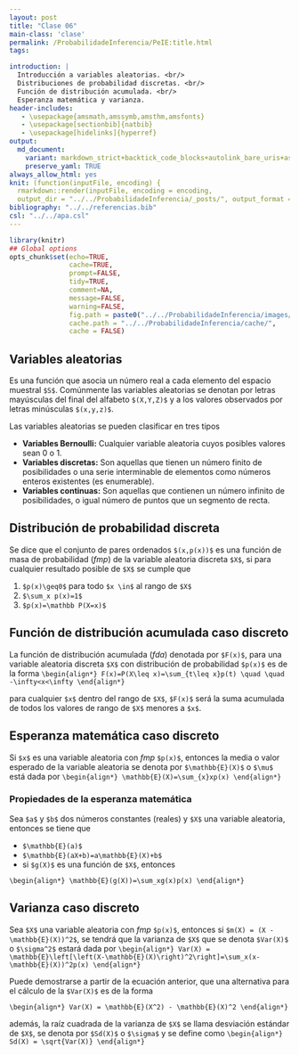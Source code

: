 ```yaml
---
layout: post
title: "Clase 06"
main-class: 'clase'
permalink: /ProbabilidadeInferencia/PeIE:title.html
tags:

introduction: |
  Introducción a variables aleatorias. <br/>
  Distribuciones de probabilidad discretas. <br/>
  Función de distribución acumulada. <br/>
  Esperanza matemática y varianza.
header-includes:
   - \usepackage{amsmath,amssymb,amsthm,amsfonts}
   - \usepackage[sectionbib]{natbib}
   - \usepackage[hidelinks]{hyperref}
output:
  md_document:
    variant: markdown_strict+backtick_code_blocks+autolink_bare_uris+ascii_identifiers+tex_math_single_backslash
    preserve_yaml: TRUE
always_allow_html: yes   
knit: (function(inputFile, encoding) {
  rmarkdown::render(inputFile, encoding = encoding,
  output_dir = "../../ProbabilidadeInferencia/_posts/", output_format = "all")})
bibliography: "../../referencias.bib"
csl: "../../apa.csl"
---
```


```r
library(knitr)
## Global options
opts_chunk$set(echo=TRUE,
               cache=TRUE,
               prompt=FALSE,
               tidy=TRUE,
               comment=NA,
               message=FALSE,
               warning=FALSE,
               fig.path = paste0("../../ProbabilidadeInferencia/images/", "Clase06"),
               cache.path = "../../ProbabilidadeInferencia/cache/",
               cache = FALSE)

```


## Variables aleatorias
Es una función que asocia un número real a cada elemento del espacio muestral `$S$`. Comúnmente las variables aleatorias se denotan por letras mayúsculas del final del alfabeto `$(X,Y,Z)$` y a los valores observados por letras minúsculas `$(x,y,z)$`.

Las variables aleatorias se pueden clasificar en tres tipos

* **Variables Bernoulli:** Cualquier variable aleatoria cuyos posibles valores sean 0 o 1.
* **Variables discretas:** Son aquellas que tienen un número finito de posibilidades o una serie interminable de elementos como números enteros existentes (es enumerable).
* **Variables continuas:** Son aquellas que contienen un número infinito de posibilidades, o igual número de puntos que un segmento de recta.

## Distribución de probabilidad discreta

Se dice que el conjunto de pares ordenados `$(x,p(x))$` es una función de masa de probabilidad (*fmp*) de la variable aleatoria discreta `$X$`, si para cualquier resultado posible de `$X$` se cumple que

1. `$p(x)\geq0$` para todo `$x \in$` al rango de `$X$`
2. `$\sum_x p(x)=1$`
3. `$p(x)=\mathbb P(X=x)$`

## Función de distribución acumulada caso discreto

La función de distribución acumulada (*fda*) denotada por `$F(x)$`, para una variable aleatoria discreta `$X$` con distribución de probabilidad `$p(x)$` es de la forma 
`\begin{align*}
F(x)=P(X\leq x)=\sum_{t\leq x}p(t) \quad \quad -\infty<x<\infty
\end{align*}`

para cualquier `$x$` dentro del rango de `$X$`, `$F(x)$` será la suma acumulada de todos los valores de rango de `$X$` menores a `$x$`.

## Esperanza matemática caso discreto

Si `$x$` es una variable aleatoria con *fmp* `$p(x)$`, entonces la media o valor esperado de la variable aleatoria se denota por `$\mathbb{E}(X)$` o `$\mu$` está dada por
`\begin{align*}
\mathbb{E}(X)=\sum_{x}xp(x)
\end{align*}`

### Propiedades de la esperanza matemática
Sea `$a$` y `$b$` dos números constantes (reales) y `$X$` una variable aleatoria, entonces se tiene que

* `$\mathbb{E}(a)$`
* `$\mathbb{E}(aX+b)=a\mathbb{E}(X)+b$`
* si `$g(X)$` es una función de `$X$`, entonces

`\begin{align*}
\mathbb{E}(g(X))=\sum_xg(x)p(x)
\end{align*}`

## Varianza caso discreto
Sea `$X$` una variable aleatoria con *fmp* `$p(x)$`, entonces si `$m(X) = (X - \mathbb{E}(X))^2$`, se tendrá que la varianza de `$X$` que se denota `$Var(X)$` o `$\sigma^2$` estará dada por
`\begin{align*}
Var(X) = \mathbb{E}\left[\left(X-\mathbb{E}(X)\right)^2\right]=\sum_x(x-\mathbb{E}(X))^2p(x)
\end{align*}`

Puede demostrarse a partir de la ecuación anterior, que una alternativa para el cálculo de la `$Var(X)$` es de la forma

`\begin{align*}
Var(X) = \mathbb{E}(X^2) - \mathbb{E}(X)^2
\end{align*}`

además, la raíz cuadrada de la varianza de `$X$` se llama desviación estándar de `$X$`, se denota por `$Sd(X)$` o `$\sigma$` y se define como
`\begin{align*}
Sd(X) = \sqrt{Var(X)}
\end{align*}`
